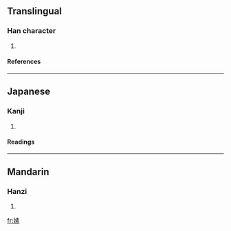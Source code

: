 ==Translingual==
===Han character===
{{Han char|rn=38|rad=女|as=10|sn=13|four=4549<sub>3</sub>|canj=女手一火 (VQMF)}}
# {{defn|Han|sort=女10}}
====References====
{{Han ref|kx=0269.040|dkj=06613|hdz=21070.080|uh=5ACA|ud=23242|bh=DD42|bd=56642}}
----
==Japanese==
===Kanji===
{{ja-kanji|grade=|rs=女10}}
# {{defn|Japanese}} 
====Readings====
{{ja-readings|on=[[そ]] (so)|kun=}}
----
==Mandarin==
===Hanzi===
{{cmn-hanzi|pin=[[sù]] ([[su4]])|wg=su<sup>4</sup>}}
# {{defn|Mandarin}}

[[fr:嫊]]